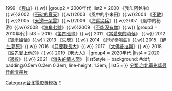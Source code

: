 {{Navbox
|name = 台北電影獎最佳劇情長片
|titlestyle = background:#00AAAA
|title = [[台北電影獎最佳劇情長片|<span style="color:#FFFFFF;">台北電影獎最佳劇情長片</span>]]
|groupstyle = background: #AFEEEE
|group1 = 1990年代
|list1 = 1998 《[[破輪胎]]》{{.w}}1999 《[[與山]]》{{.w}}
|group2 = 2000年代
|list2 = 2000 《我叫阿銘啦》{{.w}}2002 《[[石碇的夏天]]》{{.w}}2003 《風中的小米田》{{.w}}2004 《[[不散]]》{{.w}}2005 《[[天邊一朵雲]]》{{.w}}2006 《[[海巡尖兵]]》{{.w}}2007 《風中的秘密》{{.w}}2008 《[[海角七號]]》{{.w}}2009 《[[不能沒有你]]》{{.w}}
|group3 = 2010年代
|list3 = 2010 《[[第四張畫]]》{{.w}} 2011 《[[當愛來的時候]]》 {{.w}} 2012 《[[寶米恰恰]]》{{.w}} 2013 《[[失魂]]》{{.w}} 2014 《迴光奏鳴曲》{{.w}} 2015 《[[醉·生夢死]]》{{.w}} 2016 《[[只要我長大 (電影)|只要我長大]]》{{.w}} 2017 《[[大佛普拉斯]]》{{.w}} 2018《[[誰先愛上他的]]》{{.w}} 2019《[[老大人]]》
|group4 = 2020年代
|list4 = 2020 《[[返校 (電影)|返校]]》{{.w}} 2021 《[[消失的情人節]]》
|list5style = background: #ddf;<!--per 'below' section--> padding:0.5em 0.2em 0.3em; line-height: 1.3em;
|list5 = 
}}
<noinclude>
[[Category:台北電影獎模板]]
[[Category:台北電影獎最佳劇情長片|*]]
</noinclude>
<includeonly>[[分類:台北電影獎最佳劇情長片]]</includeonly>